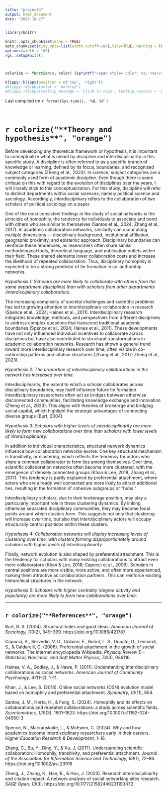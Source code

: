 ```yaml
---
title: "project4"
output: html_document
date: "2025-10-27"
---
```


```r
library(knitr)

knitr::opts_chunk$set(echo = TRUE)
opts_chunk$set(tidy.opts=list(width.cutoff=100),tidy=TRUE, warning = FALSE, message = FALSE,comment = "#>", cache=TRUE, class.source=c("test"), class.output=c("test2"))
options(width = 100)
rgl::setupKnitr()



colorize <- function(x, color) {sprintf("<span style='color: %s;'>%s</span>", color, x) }

```

```r
klippy::klippy(position = c('top', 'right'))
#klippy::klippy(color = 'darkred')
#klippy::klippy(tooltip_message = 'Click to copy', tooltip_success = 'Done')
```

Last compiled on `r format(Sys.time(), '%B, %Y')`

<br>

# `r colorize("**Theory and hypothesis**", "orange")`

Before developing any theoretical framework or hypothesis, it is important to conceptualize what is meant by discipline and interdisciplinarity in this specific study. A discipline is often referred to as a specific branch of knowledge or learning, defined by its focus, boundaries, and recognized subject categories (Zheng et al., 2023). In science, subject categories are a commonly used form of academic discipline. Even though there is some critique on this with regard to the evolution of disciplines over the years, I will closely stick to this conceptualization. For this study, discipline will refer to distinct departments within social sciences, namely political science and sociology. Accordingly, interdisciplinary refers to the collaboration of two scholars of political sociology on a paper. 

One of the most consistent findings in the study of social networks is the principle of homophily, the tendency for individuals to associate and bond with others who are similar to themselves (Santos et al., 2024; Zhang et al., 2017). In academic collaboration networks, similarity can occur along multiple dimensions — disciplinary background, institutional affiliation, geographic proximity, and epistemic approach. Disciplinary boundaries can reinforce these tendencies, as researchers often share similar methodological tools, theoretical language, and publication outlets within their field. These shared elements lower collaboration costs and increase the likelihood of repeated collaboration. Thus, disciplinary homophily is expected to be a strong predictor of tie formation in co-authorship networks.

*Hypothesis 1: Scholars are more likely to collaborate with others from the same department (discipline) than with scholars from other departments (interdisciplinary collaboration).*

The increasing complexity of societal challenges and scientific problems has led to growing attention to interdisciplinary collaboration in research (Spence et al., 2024; Haines et al., 2011). Interdisciplinary research integrates knowledge, methods, and perspectives from different disciplines to address complex questions that transcend traditional academic boundaries (Spence et al., 2024; Haines et al., 2011). These developments have not only influenced individual incentives to collaborate across disciplines but have also contributed to structural transformations in academic collaboration networks. Research has shown a general trend toward more interdisciplinary research over time, often visible in co-authorship patterns and citation structures (Zhang et al., 2017; Zheng et al., 2023).

*Hypothesis 2: The proportion of interdisciplinary collaborations in the network has increased over time.*

Interdisciplinarity, the extent to which a scholar collaborates across disciplinary boundaries, may itself influence future tie formation. Interdisciplinary researchers often act as bridges between otherwise disconnected communities, facilitating knowledge exchange and innovation (Zheng et al., 2023). This aligns with theories of brokerage and bridging social capital, which highlight the strategic advantages of connecting diverse groups (Burt, 2004).

*Hypothesis 3: Scholars with higher levels of interdisciplinarity are more likely to form new collaborations over time than scholars with lower levels of interdisciplinarity.*

In addition to individual characteristics, structural network dynamics influence how collaboration networks evolve. One key structural mechanism is transitivity, or clustering, which reflects the tendency for actors who share a common collaborator to form ties among themselves. Over time, scientific collaboration networks often become more clustered, with the emergence of densely connected groups (Khan & Lee, 2018; Zhang et al., 2017). This tendency is partly explained by preferential attachment, where actors who are already well connected are more likely to attract additional ties, resulting in the formation of cohesive subgroups or “hubs.”

Interdisciplinary scholars, due to their brokerage position, may play a particularly important role in these clustering dynamics. By linking otherwise separated disciplinary communities, they may become focal points around which clusters form. This suggests not only that clustering will increase over time, but also that interdisciplinary actors will occupy structurally central positions within these clusters.

*Hypothesis 4: Collaboration networks will display increasing levels of clustering over time, with clusters forming disproportionately around scholars with higher levels of interdisciplinarity.*

Finally, network evolution is also shaped by preferential attachment. This is the tendency for scholars with many existing collaborations to attract even more collaborators (Khan & Lee, 2018; Capocci et al., 2006). Scholars in central positions are more visible, more active, and often more experienced, making them attractive as collaboration partners. This can reinforce existing hierarchical structures in the network.

*Hypothesis 5: Scholars with higher centrality (degree activity and popularity) are more likely to form new collaborations over time.*

---

##  `r colorize("**References**", "orange")`

Burt, R. S. (2004). Structural holes and good ideas. *American Journal of Sociology, 110*(2), 349–399. https://doi.org/10.1086/421787  

Capocci, A., Servedio, V. D., Colaiori, F., Buriol, L. S., Donato, D., Leonardi, S., & Caldarelli, G. (2006). Preferential attachment in the growth of social networks: The internet encyclopedia Wikipedia. *Physical Review E—Statistical, Nonlinear, and Soft Matter Physics, 74*(3), 036116.  

Haines, V. A., Godley, J., & Hawe, P. (2011). Understanding interdisciplinary collaborations as social networks. *American Journal of Community Psychology, 47*(1–2), 1–11.  

Khan, J., & Lee, S. (2018). Online social networks (OSN) evolution model based on homophily and preferential attachment. *Symmetry, 10*(11), 654.  

Santos, J. M., Horta, H., & Feng, S. (2024). Homophily and its effects on collaborations and repeated collaborations: a study across scientific fields. *Scientometrics, 129*(3), 1801–1823. https://doi.org/10.1007/s11192-024-04950-3  

Spence, N., Markauskaite, L., & McEwen, C. (2024). Why and how academics become interdisciplinary researchers early in their careers. *Higher Education Research & Development*, 1–16.  

Zhang, C., Bu, Y., Ding, Y., & Xu, J. (2017). Understanding scientific collaboration: Homophily, transitivity, and preferential attachment. *Journal of the Association for Information Science and Technology, 69*(1), 72–86. https://doi.org/10.1002/asi.23916  

Zheng, J., Zhang, K., Han, B., & Hou, J. (2023). Research interdisciplinarity and citation impact: A network analysis of social networking sites research. *SAGE Open, 13*(3). https://doi.org/10.1177/21582440231193472

